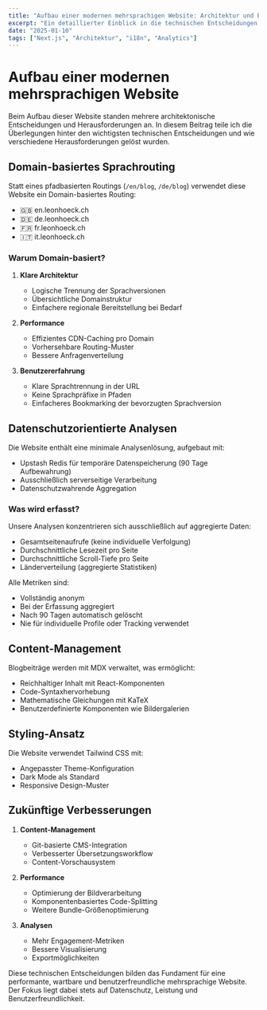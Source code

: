 ```yaml
---
title: "Aufbau einer modernen mehrsprachigen Website: Architektur und Entscheidungen"
excerpt: "Ein detaillierter Einblick in die technischen Entscheidungen, Herausforderungen und Lösungen beim Aufbau dieser mehrsprachigen Next.js-Website mit Domain-basiertem Routing und Analysen."
date: "2025-01-10"
tags: ["Next.js", "Architektur", "i18n", "Analytics"]
---
```


# Aufbau einer modernen mehrsprachigen Website

Beim Aufbau dieser Website standen mehrere architektonische Entscheidungen und Herausforderungen an. In diesem Beitrag teile ich die Überlegungen hinter den wichtigsten technischen Entscheidungen und wie verschiedene Herausforderungen gelöst wurden.

## Domain-basiertes Sprachrouting

Statt eines pfadbasierten Routings (`/en/blog`, `/de/blog`) verwendet diese Website ein Domain-basiertes Routing:
- 🇬🇧 en.leonhoeck.ch
- 🇩🇪 de.leonhoeck.ch
- 🇫🇷 fr.leonhoeck.ch
- 🇮🇹 it.leonhoeck.ch

### Warum Domain-basiert?

1. **Klare Architektur**
   - Logische Trennung der Sprachversionen
   - Übersichtliche Domainstruktur
   - Einfachere regionale Bereitstellung bei Bedarf

2. **Performance**
   - Effizientes CDN-Caching pro Domain
   - Vorhersehbare Routing-Muster
   - Bessere Anfragenverteilung

3. **Benutzererfahrung**
   - Klare Sprachtrennung in der URL
   - Keine Sprachpräfixe in Pfaden
   - Einfacheres Bookmarking der bevorzugten Sprachversion

## Datenschutzorientierte Analysen

Die Website enthält eine minimale Analysenlösung, aufgebaut mit:
- Upstash Redis für temporäre Datenspeicherung (90 Tage Aufbewahrung)
- Ausschließlich serverseitige Verarbeitung
- Datenschutzwahrende Aggregation

### Was wird erfasst?

Unsere Analysen konzentrieren sich ausschließlich auf aggregierte Daten:
- Gesamtseitenaufrufe (keine individuelle Verfolgung)
- Durchschnittliche Lesezeit pro Seite
- Durchschnittliche Scroll-Tiefe pro Seite
- Länderverteilung (aggregierte Statistiken)

Alle Metriken sind:
- Vollständig anonym
- Bei der Erfassung aggregiert
- Nach 90 Tagen automatisch gelöscht
- Nie für individuelle Profile oder Tracking verwendet

## Content-Management

Blogbeiträge werden mit MDX verwaltet, was ermöglicht:
- Reichhaltiger Inhalt mit React-Komponenten
- Code-Syntaxhervorhebung
- Mathematische Gleichungen mit KaTeX
- Benutzerdefinierte Komponenten wie Bildergalerien

## Styling-Ansatz

Die Website verwendet Tailwind CSS mit:
- Angepasster Theme-Konfiguration
- Dark Mode als Standard
- Responsive Design-Muster

## Zukünftige Verbesserungen

1. **Content-Management**
   - Git-basierte CMS-Integration
   - Verbesserter Übersetzungsworkflow
   - Content-Vorschausystem

2. **Performance**
   - Optimierung der Bildverarbeitung
   - Komponentenbasiertes Code-Splitting
   - Weitere Bundle-Größenoptimierung

3. **Analysen**
   - Mehr Engagement-Metriken
   - Bessere Visualisierung
   - Exportmöglichkeiten

Diese technischen Entscheidungen bilden das Fundament für eine performante, wartbare und benutzerfreundliche mehrsprachige Website. Der Fokus liegt dabei stets auf Datenschutz, Leistung und Benutzerfreundlichkeit. 